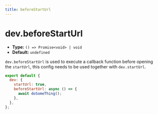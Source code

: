 ```yaml
---
title: beforeStartUrl
---
```


# dev.beforeStartUrl

- **Type:** `() => Promise<void> | void`
- **Default:** `undefined`

`dev.beforeStartUrl` is used to execute a callback function before opening the `startUrl`, this config needs to be used together with `dev.startUrl`.

```js
export default {
  dev: {
    startUrl: true,
    beforeStartUrl: async () => {
      await doSomeThing();
    },
  },
};
```
